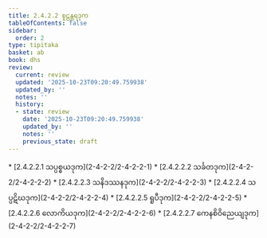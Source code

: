 ```yaml
---
title: 2.4.2.2 စူဠန္တရဒုက
tableOfContents: false
sidebar:
  order: 2
type: tipitaka
basket: ab
book: dhs
review:
  current: review
  updated: '2025-10-23T09:20:49.759938'
  updated_by: ''
  notes: ''
  history:
  - state: review
    date: '2025-10-23T09:20:49.759938'
    updated_by: ''
    notes: ''
    previous_state: draft
---
```



<ReviewStatus review={frontmatter.review} showDetails={true} />

<HypothesisAnnotation frontmatter={frontmatter} />

<DynamicBreadcrumb />



<TableOfContents book="dhs" section="2.4.2.2">
* [2.4.2.2.1 သပ္ပစ္စယဒုက](2-4-2-2/2-4-2-2-1)
* [2.4.2.2.2 သင်္ခတဒုက](2-4-2-2/2-4-2-2-2)
* [2.4.2.2.3 သနိဒဿနဒုက](2-4-2-2/2-4-2-2-3)
* [2.4.2.2.4 သပ္ပဋိဃဒုက](2-4-2-2/2-4-2-2-4)
* [2.4.2.2.5 ရူပီဒုက](2-4-2-2/2-4-2-2-5)
* [2.4.2.2.6 လောကိယဒုက](2-4-2-2/2-4-2-2-6)
* [2.4.2.2.7 ကေနစိဝိညေယျဒုက](2-4-2-2/2-4-2-2-7)
</TableOfContents>